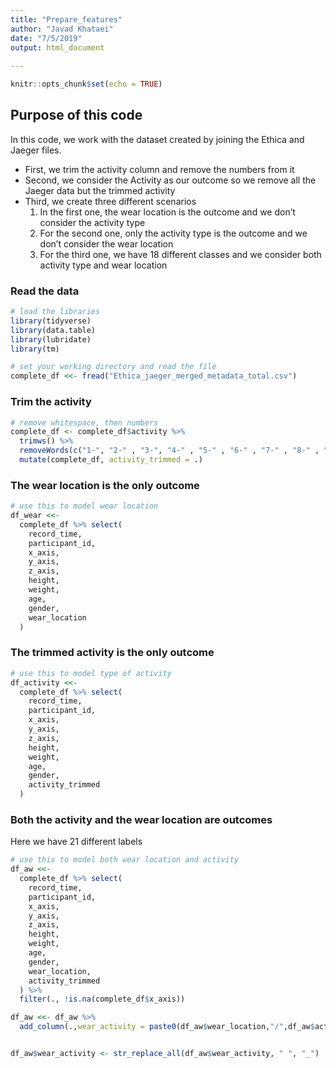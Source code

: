 ---
title: "Prepare_features"
author: "Javad Khataei"
date: "7/5/2019"
output: html_document
  
---

```{r setup, include=FALSE}
knitr::opts_chunk$set(echo = TRUE)
```

## Purpose of this code
In this code, we work with the dataset created by joining the Ethica and Jaeger files.

- First, we trim the activity column and remove the numbers from it
- Second, we consider the Activity as our outcome so we remove all the Jaeger data but the trimmed activity
- Third, we create three different scenarios
  1. In the first one, the wear location is the outcome and we don't consider the activity type
  2. For the second one, only the activity type is the outcome and we don't consider the wear location
  3. For the third one, we have 18 different classes and we consider both activity type and wear location

### Read the data
```{r message=FALSE, warning=FALSE}
# load the libraries
library(tidyverse)
library(data.table)
library(lubridate)
library(tm)

# set your working directory and read the file
complete_df <<- fread("Ethica_jaeger_merged_metadata_total.csv")
```

### Trim the activity
```{r}
# remove whitespace, then numbers
complete_df <- complete_df$activity %>%
  trimws() %>%
  removeWords(c("1-", "2-" , "3-", "4-" , "5-" , "6-" , "7-" , "8-" , "9-")) %>%
  mutate(complete_df, activity_trimmed = .)
```



### The wear location is the only outcome
```{r}
# use this to model wear location
df_wear <<-
  complete_df %>% select(
    record_time,
    participant_id,
    x_axis,
    y_axis,
    z_axis,
    height,
    weight,
    age,
    gender,
    wear_location
  )
```

### The trimmed activity is the only outcome
```{r}
# use this to model type of activity
df_activity <<-
  complete_df %>% select(
    record_time,
    participant_id,
    x_axis,
    y_axis,
    z_axis,
    height,
    weight,
    age,
    gender,
    activity_trimmed
  )
```

### Both the activity and the wear location are outcomes
Here we have 21 different labels
```{r}
# use this to model both wear location and activity
df_aw <<-
  complete_df %>% select(
    record_time,
    participant_id,
    x_axis,
    y_axis,
    z_axis,
    height,
    weight,
    age,
    gender,
    wear_location,
    activity_trimmed
  ) %>% 
  filter(., !is.na(complete_df$x_axis)) 

df_aw <<- df_aw %>% 
  add_column(.,wear_activity = paste0(df_aw$wear_location,"/",df_aw$activity_trimmed))


df_aw$wear_activity <- str_replace_all(df_aw$wear_activity, " ", "_")

```

